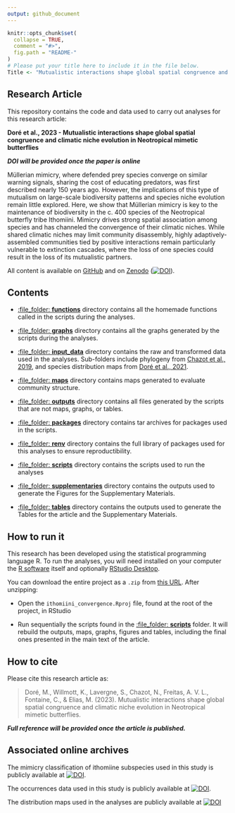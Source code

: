 ```yaml
---
output: github_document
---
```


<!-- README.md is generated from README.Rmd. Please edit that file -->

```r
knitr::opts_chunk$set(
  collapse = TRUE,
  comment = "#>",
  fig.path = "README-"
)
# Please put your title here to include it in the file below.
Title <- "Mutualistic interactions shape global spatial congruence and climatic niche evolution in Neotropical mimetic butterflies"
```

## Research Article

This repository contains the code and data used to carry out analyses for this research article:

__Doré et al., 2023 - Mutualistic interactions shape global spatial congruence and climatic niche evolution in Neotropical mimetic butterflies__ 

__*DOI will be provided once the paper is online*__


   Müllerian mimicry, where defended prey species converge on similar warning signals, sharing the cost of educating predators, was first described nearly 150 years ago. However, the implications of this type of mutualism on large-scale biodiversity patterns and species niche evolution remain little explored. Here, we show that Müllerian mimicry is key to the maintenance of biodiversity in the c. 400 species of the Neotropical butterfly tribe Ithomiini. Mimicry drives strong spatial association among species and has channeled the convergence of their climatic niches. While shared climatic niches may limit community disassembly, highly adaptively-assembled communities tied by positive interactions remain particularly vulnerable to extinction cascades, where the loss of one species could result in the loss of its mutualistic partners.  

All content is available on [GitHub](https://github.com/MaelDore/ithomiini_convergence) and on [Zenodo](https://doi.org/10.5281/zenodo.6277769)   ([![DOI](https://zenodo.org/badge/DOI/10.5281/zenodo.6277769.svg)](https://doi.org/10.5281/zenodo.6277769)).


## Contents

 - [:file_folder: **functions**](functions/) directory contains all the homemade functions called in the scripts during the analyses.

 - [:file\_folder: **graphs**](graphs/) directory contains all the graphs generated by the scripts during the analyses.
  
 - [:file\_folder: **input_data**](input_data/) directory contains the raw and transformed data used in the analyses. Sub-folders include phylogeny from [Chazot et al., 2019](https://doi.org/10.1111/geb.12919), and species distribution maps from [Doré et al., 2021](https://doi.org/10.1111/ddi.13455).
   
 - [:file\_folder: **maps**](models/) directory contains maps generated to evaluate community structure.

 - [:file\_folder: **outputs**](outputs/) directory contains all files generated by the scripts that are not maps, graphs, or tables.
 
 - [:file\_folder: **packages**](packages/) directory contains tar archives for packages used in the scripts.

 - [:file\_folder: **renv**](renv/) directory contains the full library of packages used for this analyses to ensure reproductibility.
   
 - [:file\_folder: **scripts**](scripts/) directory contains the scripts used to run the analyses 
 
 - [:file\_folder: **supplementaries**](supplementaries/) directory contains the outputs used to generate the Figures for the Supplementary Materials.
 
  - [:file\_folder: **tables**](tables/) directory contains the outputs used to generate the Tables for the article and the Supplementary Materials.
  

## How to run it

This research has been developed using the statistical programming
language R. To run the analyses, you will need
installed on your computer the [R software](https://cloud.r-project.org/)
itself and optionally [RStudio Desktop](https://rstudio.com/products/rstudio/download/).

You can download the entire project as a `.zip` from [this URL](/archive/master.zip). After unzipping:
  
  - Open the `ithomiini_convergence.Rproj` file, found at the root of the project, in RStudio

  - Run sequentially the scripts found in the [:file\_folder: **scripts**](scripts/) folder. It will rebuild the outputs, maps, graphs, figures and tables, including the final ones presented in the main text of the article.


## How to cite

Please cite this research article as:
  
> Doré, M., Willmott, K., Lavergne, S., Chazot, N., Freitas, A. V. L., Fontaine, C., & Elias, M. (2023). Mutualistic interactions shape global spatial congruence and climatic niche evolution in Neotropical mimetic butterflies.

__*Full reference will be provided once the article is published.*__


## Associated online archives

The mimicry classification of ithomiine subspecies used in this study is publicly available at [![DOI](https://zenodo.org/badge/DOI/10.5281/zenodo.5497876.svg)](https://doi.org/10.5281/zenodo.5497876).

The occurrences data used in this study is publicly available at [![DOI](https://zenodo.org/badge/DOI/10.5281/zenodo.4696055.svg)](https://doi.org/10.5281/zenodo.4696055).

The distribution maps used in the analyses are publicly available at [![DOI](https://zenodo.org/badge/DOI/10.5281/zenodo.4673446.svg)](https://doi.org/10.5281/zenodo.4673446)
